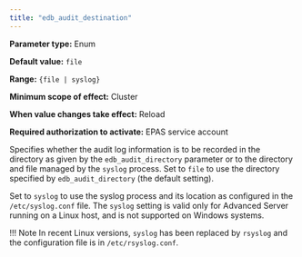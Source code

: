 ```yaml
---
title: "edb_audit_destination"
---
```


<div id="edb_audit_destination" class="registered_link"></div>

**Parameter type:** Enum

**Default value:** `file`

**Range:** `{file | syslog}`

**Minimum scope of effect:** Cluster

**When value changes take effect:** Reload

**Required authorization to activate:** EPAS service account

Specifies whether the audit log information is to be recorded in the directory as given by the `edb_audit_directory` parameter or to the directory and file managed by the `syslog` process. Set to `file` to use the directory specified by `edb_audit_directory` (the default setting).

Set to `syslog` to use the syslog process and its location as configured in the `/etc/syslog.conf` file. The `syslog` setting is valid only for Advanced Server running on a Linux host, and is not supported on Windows systems.

!!! Note
    In recent Linux versions, `syslog` has been replaced by `rsyslog` and the configuration file is in `/etc/rsyslog.conf`.
